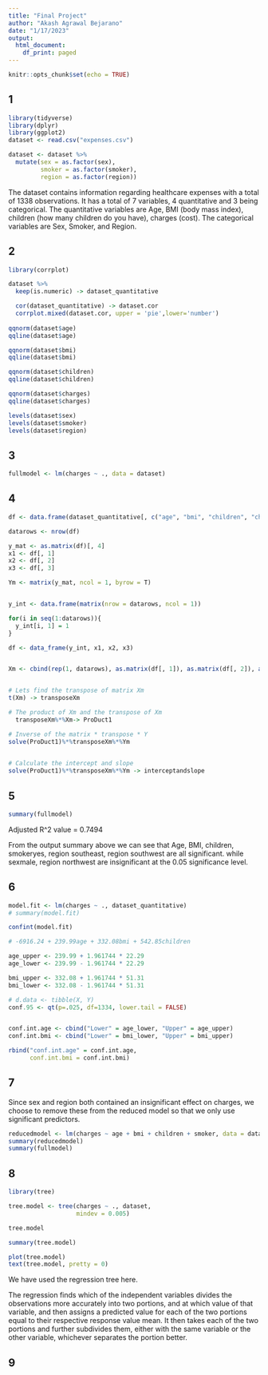 ```yaml
---
title: "Final Project"
author: "Akash Agrawal Bejarano"
date: "1/17/2023"
output:
  html_document:
    df_print: paged
---
```


```r
knitr::opts_chunk$set(echo = TRUE)
```


## 1 

```r
library(tidyverse)
library(dplyr)
library(ggplot2)
dataset <- read.csv("expenses.csv")

dataset <- dataset %>% 
  mutate(sex = as.factor(sex),
         smoker = as.factor(smoker),
         region = as.factor(region))
```


The dataset contains information regarding healthcare expenses with a total of 1338 observations. It has a total of 7 variables, 4 quantitative and 3 being categorical. The quantitative variables are Age, BMI (body mass index), children (how many children do you have), charges (cost). The categorical variables are Sex, Smoker, and Region. 

## 2

```r
library(corrplot)

dataset %>% 
  keep(is.numeric) -> dataset_quantitative

  cor(dataset_quantitative) -> dataset.cor
  corrplot.mixed(dataset.cor, upper = 'pie',lower='number')
  
qqnorm(dataset$age)
qqline(dataset$age)

qqnorm(dataset$bmi)
qqline(dataset$bmi)

qqnorm(dataset$children)
qqline(dataset$children)

qqnorm(dataset$charges)
qqline(dataset$charges)

levels(dataset$sex)
levels(dataset$smoker)
levels(dataset$region)
```


## 3 

```r
fullmodel <- lm(charges ~ ., data = dataset)
```

## 4

```r

df <- data.frame(dataset_quantitative[, c("age", "bmi", "children", "charges")])

datarows <- nrow(df)

y_mat <- as.matrix(df)[, 4]
x1 <- df[, 1]
x2 <- df[, 2]
x3 <- df[, 3]

Ym <- matrix(y_mat, ncol = 1, byrow = T)


y_int <- data.frame(matrix(nrow = datarows, ncol = 1))

for(i in seq(1:datarows)){
  y_int[i, 1] = 1
}

df <- data_frame(y_int, x1, x2, x3)


Xm <- cbind(rep(1, datarows), as.matrix(df[, 1]), as.matrix(df[, 2]), as.matrix(df[, 3]))


# Lets find the transpose of matrix Xm
t(Xm) -> transposeXm

# The product of Xm and the transpose of Xm
  transposeXm%*%Xm-> ProDuct1

# Inverse of the matrix * transpose * Y
solve(ProDuct1)%*%transposeXm%*%Ym
  

# Calculate the intercept and slope  
solve(ProDuct1)%*%transposeXm%*%Ym -> interceptandslope
```

## 5
```r
summary(fullmodel)
```

Adjusted R^2 value = 0.7494 

From the output summary above we can see that Age, BMI, children, smokeryes, region southeast, region southwest are all significant. while sexmale, region northwest are insignificant at the 0.05 significance level. 

## 6

```r
model.fit <- lm(charges ~ ., dataset_quantitative)
# summary(model.fit)

confint(model.fit)

# -6916.24 + 239.99age + 332.08bmi + 542.85children

age_upper <- 239.99 + 1.961744 * 22.29
age_lower <- 239.99 - 1.961744 * 22.29

bmi_upper <- 332.08 + 1.961744 * 51.31
bmi_lower <- 332.08 - 1.961744 * 51.31

# d.data <- tibble(X, Y)
conf.95 <- qt(p=.025, df=1334, lower.tail = FALSE)


conf.int.age <- cbind("Lower" = age_lower, "Upper" = age_upper)
conf.int.bmi <- cbind("Lower" = bmi_lower, "Upper" = bmi_upper)

rbind("conf.int.age" = conf.int.age,
      conf.int.bmi = conf.int.bmi)
```


## 7

Since sex and region both contained an insignificant effect on charges, we choose to remove these from the reduced model so that we only use significant predictors. 

```r
reducedmodel <- lm(charges ~ age + bmi + children + smoker, data = dataset)
summary(reducedmodel)
summary(fullmodel)
```

## 8

```r
library(tree)

tree.model <- tree(charges ~ ., dataset,
                   mindev = 0.005)

tree.model

summary(tree.model)

plot(tree.model)
text(tree.model, pretty = 0)
```
We have used the regression tree here.

The regression finds which of the independent variables divides the observations more accurately into two portions, and at which value of that variable, and then assigns a predicted value for each of the two portions equal to their respective response value mean. It then takes each of the two portions and further subdivides them, either with the same variable or the other variable, whichever separates the portion better.

## 9



















